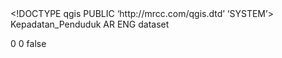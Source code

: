 <!DOCTYPE qgis PUBLIC 'http://mrcc.com/qgis.dtd' 'SYSTEM'>
<qgis version="3.26.3-Buenos Aires">
  <identifier>Kepadatan_Penduduk AR</identifier>
  <parentidentifier></parentidentifier>
  <language>ENG</language>
  <type>dataset</type>
  <title>Kepadatan_Penduduk AR</title>
  <abstract></abstract>
  <links/>
  <fees></fees>
  <encoding></encoding>
  <crs>
    <spatialrefsys nativeFormat="Wkt">
      <wkt></wkt>
      <proj4></proj4>
      <srsid>0</srsid>
      <srid>0</srid>
      <authid></authid>
      <description></description>
      <projectionacronym></projectionacronym>
      <ellipsoidacronym></ellipsoidacronym>
      <geographicflag>false</geographicflag>
    </spatialrefsys>
  </crs>
  <extent/>
</qgis>

